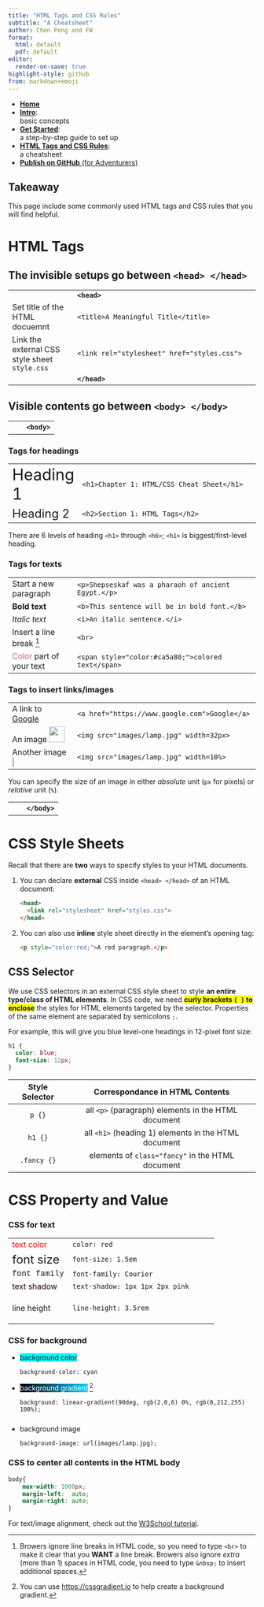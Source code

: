```yaml
---
title: "HTML Tags and CSS Rules"
subtitle: "A Cheatsheet"
author: Chen Peng and FW
format: 
  html: default
  pdf: default
editor:
  render-on-save: true
highlight-style: github
from: markdown+emoji
---
```


::: {.column-margin}
* [**Home**](./)
* [**Intro**](./html-css-js-handout.html){target="_blank"}:  
  basic concepts
* [**Get Started**](./get-started.html){target="_blank"}:  
  a step-by-step guide to set up
* [**HTML Tags and CSS Rules**](./cheatsheet.html){target="_blank"}:  
  a cheatsheet
* [**Publish on GitHub** (for Adventurers)](./github.html){target="_blank"}
:::

::: {.callout-tip}

# Takeaway

This page include some commonly used HTML tags and CSS rules that you will find helpful. 
:::

# HTML Tags

## The invisible setups go between **`<head> </head>`**

|    |           |
|:---|:----------|
| | **`<head>`** |
| Set title of the HTML docuemnt| `<title>A Meaningful Title</title>` |
| Link the external CSS style sheet `style.css`| `<link rel="stylesheet" href="styles.css">` |
| | **`</head>`** |

## Visible contents go between **`<body> </body>`**

|    |           |
|:---|:----------|
| &nbsp;&nbsp;&nbsp;| **`<body>`** |

### Tags for headings

|    |           |
|:---|:----------|
| [Heading 1]{style="font-size:24pt;"} | `<h1>Chapter 1: HTML/CSS Cheat Sheet</h1>` |
| [Heading 2]{style="font-size:18pt;"} | `<h2>Section 1: HTML Tags</h2>` |

There are 6 levels of heading `<h1>` through `<h6>`; `<h1>` is biggest/first-level heading.

### Tags for texts

|    |           |
|:---|:----------|
| Start a new paragraph| `<p>Shepseskaf was a pharaoh of ancient Egypt.</p>` |
| <b>Bold text</b>| `<b>This sentence will be in bold font.</b>` |
| <i>Italic text</i>| `<i>An italic sentence.</i>`| 
| Insert a line break [^nbsp]| `<br>`  |
| [Color]{style="color:#ca5a80;"} part of your text | `<span style="color:#ca5a80;">colored text</span>`  |

### Tags to insert links/images

|    |           |
|:---|:----------|
| A link to <a href = "https://www.google.com">Google</a>| `<a href="https://www.google.com">Google</a>`|
| An image <img src="images/lamp.jpg" width=32px>| `<img src="images/lamp.jpg" width=32px>`  |
| Another image <img src="images/lamp.jpg" width=10%>| `<img src="images/lamp.jpg" width=10%>`  |

You can specify the size of an image in either *absolute* unit (`px` for pixels) or *relative* unit (`%`).

|    |           |
|:---|:----------|
| &nbsp;&nbsp;&nbsp;| **`</body>`** |

[^nbsp]: Browers ignore line breaks in HTML code, so you need to type `<br>` to make it clear that you **WANT** a line break. Browers also ignore _extra_ (more than 1) spaces in HTML code, you need to type `&nbsp;` to insert additional spaces.

# CSS Style Sheets

Recall that there are **two** ways to specify styles to your HTML documents.

1. You can declare **external** CSS inside `<head> </head>` of an HTML document:
  
   ```html
   <head>
     <link rel="stylesheet" href="styles.css">
   </head>
   ```
2. You can also use **inline** style sheet directly in the element's opening tag:
   ```html
   <p style="color:red;">A red paragraph.</p>
   ```

## CSS Selector

We use CSS selectors in an external CSS style sheet to style **an entire type/class of HTML elements**.
In CSS code, we need [**curly brackets `{ }` to enclose**]{style="background-color:yellow;"} the styles for HTML elements targeted by the selector.
Properties of the same element are separated by semicolons `;`.

For example, this will give you blue level-one headings in 12-pixel font size:

```css
h1 {
  color: blue; 
  font-size: 12px;
}
```

| Style Selector        |    Correspondance in HTML Contents |
|:----------:|:----------:|
| `p {}` | all `<p>` (paragraph) elements in the HTML document | 
| `h1 {}` | all `<h1>` (heading 1) elements in the HTML document | 
| `.fancy {}` | elements of `class="fancy"` in the HTML document| 


# CSS Property and Value

### CSS for text

|    |    |
|:----|:-----------|
| <span style="color: red">text color</span>| `color: red`   |
| <span style="font-size: 1.5em">font size</span>| `font-size: 1.5em`|
| <span style="font-family: Courier">font family</span>| `font-family: Courier`|
| <span style="text-shadow: 1px 1px 2px pink;">text shadow</span>| `text-shadow: 1px 1px 2px pink`|
| <span style="line-height: 3.5rem">line height</span>| `line-height: 3.5rem`|

### CSS for background

* <span style="background-color: cyan">background color</span>

  `background-color: cyan`

* <span style="background: linear-gradient(90deg, rgb(2,0,6) 0%, rgb(0,212,255) 100%);color: white;">background gradient</span> [^1]

  `background: linear-gradient(90deg, rgb(2,0,6) 0%, rgb(0,212,255) 100%);`

* <p style="color:#4444a4; text-shadow: 1px 1px 2px pink; font-size:1.5rem; line-height:2.0rem; background-image: url(images/lamp.jpg)">background image</p> 

  `background-image: url(images/lamp.jpg);`

[^1]: You can use <https://cssgradient.io> to help create a background gradient.

### CSS to center all contents in the HTML body

```css
body{
    max-width: 1000px;
    margin-left:  auto;
    margin-right: auto;
}
```

For text/image alignment, check out the [W3School tutorial](https://www.w3schools.com/css/css_align.asp).